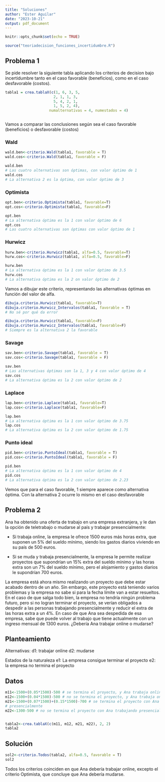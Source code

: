 ```yaml
---
title: "Soluciones"
author: "Ester Aguilar"
date: "2023-10-21"
output: pdf_document
---
```


```r
knitr::opts_chunk$set(echo = TRUE)
```

```r
source("teoriadecision_funciones_incertidumbre.R")

```

## Problema 1

Se pide resolver la siguiente tabla aplicando los criterios de decision bajo incertidumbre tanto en el caso favorable (beneficios), como en el caso desfavorable (costos).
```r
tabla1 = crea.tablaX(c(1, 6, 3, 5,
                      2, 1, 1, 3,
                      5, 4, 2, 1,
                      1, 5, 2, 4),
                    numalternativas = 4, numestados = 4)



```

Vamos a comparar las conclusiones según sea el caso favorable (beneficios)
o desfavorable (costos)

### Wald
```r
wald.ben<-criterio.Wald(tabla1, favorable = T)
wald.cos<-criterio.Wald(tabla1, favorable = F)

wald.ben
# Las cuatro alternativas son óptimas, con valor óptimo de 1
wald.cos
# La alternativa 2 es la óptima, con valor óptimo de 3
```

### Optimista

```r
opt.ben<-criterio.Optimista(tabla1, favorable=T)
opt.cos<-criterio.Optimista(tabla1, favorable=F)

opt.ben
# La alternativa óptima es la 1 con valor óptimo de 6
opt.cos
# Las cuatro alternativas son óptimas con valor óptimo de 1
```


### Hurwicz

```r
hurw.ben<-criterio.Hurwicz(tabla1, alfa=0.5, favorable=T)
hurw.cos<-criterio.Hurwicz(tabla1, alfa=0.5, favorable=F)

hurw.ben
# La alternativa óptima es la 1 con valor óptimo de 3.5
hurw.cos
# La alternativa óptima es la 2 on valor óptimo de 2

```

Vamos a dibujar este criterio, representando las alternativas óptimas en
función del valor de alfa.
```r
dibuja.criterio.Hurwicz(tabla1, favorable=T)
dibuja.criterio.Hurwicz_Intervalos(tabla1, favorable = T)
# No sé por qué da error

dibuja.criterio.Hurwicz(tabla1, favorable=F)
dibuja.criterio.Hurwicz_Intervalos(tabla1, favorable=F)
# Siempre es la alternativa 2 la favorable
```


### Savage
```r
sav.ben<-criterio.Savage(tabla1, favorable = T)
sav.cos<-criterio.Savage(tabla1, favorable = F)

sav.ben
# Las alternativas óptimas son la 1, 3 y 4 con valor óptimo de 4
sav.cos
# La alternativa óptima es la 2 con valor óptimo de 2
```


### Laplace
```r
lap.ben<-criterio.Laplace(tabla1, favorable=T)
lap.cos<-criterio.Laplace(tabla1, favorable=F)

lap.ben
# La alternativa óptima es la 1 con valor óptimo de 3.75
lap.cos
# La alternativa óptima es la 2 con valor óptimo de 1.75
```


### Punto ideal

```r
pid.ben<-criterio.PuntoIdeal(tabla1, favorable = T)
pid.cos<-criterio.PuntoIdeal(tabla1, favorable = F)

pid.ben
# La alternativa óptima es la 1 con valor óptimo de 4
pid.cos
# La alternativa óptima es la 2 con valor óptimo de 2.23
```

Vemos que para el caso favorable, 1 siempre aparece como alternativa
óptima. Con la alternativa 2 ocurre lo mismo en el caso desfavorable


## Problema 2

Ana ha obtenido una oferta de trabajo en una empresa extranjera,
y le dan la opción de teletrabajo o mudarse al país y trabajar presencialmente:

- Si trabaja online, la empresa le ofrece 1500 euros más horas extra, que suponen
un 5% del sueldo mínimo, siendo los gastos diarios viviendo en su país de 500 euros.

- Si se muda y trabaja presencialmente, la empresa le permite realizar proyectos
que supondrían un 15% extra del sueldo mínimo y las horas extra son un 7% 
del sueldo mínimo, pero el alojamiento y gastos diarios le supondrían 700 euros.

La empresa está ahora mismo realizando un proyecto que debe
estar acabado dentro de un año. Sin embargo, este proyecto está teniendo varios
problemas y la empresa no sabe si para la fecha límite van a estar resueltos.
En el caso de que salga todo bien, la empresa no tendría ningún problema futuro,
pero si no logran terminar el proyecto, se verían obligados a despedir a
las personas trabajando presencialmente y reducir el extra de las horas
extra a un 4%.
En caso de que Ana sea despedida de esa empresa, sabe que puede
volver al trabajo que tiene actualmente con un ingreso mensual de 1300 euros.
¿Debería Ana trabajar online o mudarse?


## Planteamiento

Alternativas: 
d1: trabajar online
d2: mudarse

Estados de la naturaleza
e1: La empresa consigue terminar el proyecto
e2: la empresa no termina el proyecto 

## Datos
```r
m11<-1500+(0.05*1500)-500 # se termina el proyecto, y Ana trabaja online
m12<-1500+(0.04*1500)-500 # no se termina el proyecto, y Ana trabaja online
m21<-1500+(0.07*1500)+(0.15*1500)-700 # se termina el proyecto con Ana trabajando
# presencialmente
m22<-1300-500 # no se termina el proyecto con Ana trabajando presencialmente


tabla2<-crea.tablaX(c(m11, m12, m21, m22), 2, 2)
tabla2
```


## Solución

```r
sol2<-criterio.Todos(tabla2, alfa=0.5, favorable = T)
sol2
```

Todos los criterios coinciden en que Ana debería trabajar online, excepto el criterio Optimista, que concluye que Ana debería mudarse.  
